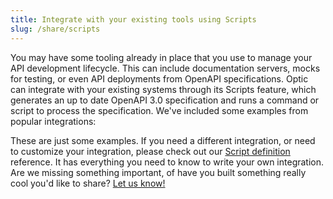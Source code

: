```yaml
---
title: Integrate with your existing tools using Scripts
slug: /share/scripts
---
```



You may have some tooling already in place that you use to manage your API development lifecycle. This can include documentation servers, mocks for testing, or even API deployments from OpenAPI specifications. Optic can integrate with your existing systems through its Scripts feature, which generates an up to date OpenAPI 3.0 specification and runs a command or script to process the specification. We've included some examples from popular integrations:

<ShowAllScripts />

These are just some examples. If you need a different integration, or need to customize your integration, please check out our [Script definition](/reference/optic-yaml/scripts) reference. It has everything you need to know to write your own integration. Are we missing something important, of have you built something really cool you'd like to share? [Let us know!](https://github.com/opticdev/optic/issues/new)
